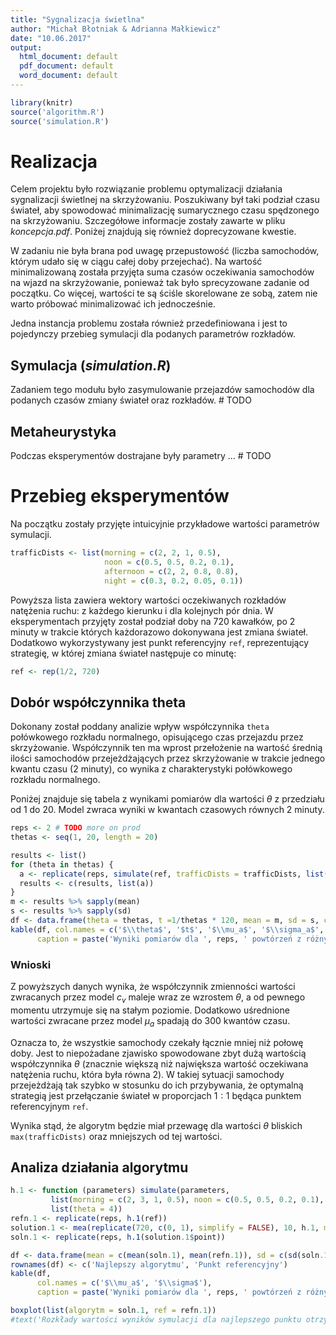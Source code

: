 ```yaml
---
title: "Sygnalizacja świetlna"
author: "Michał Błotniak & Adrianna Małkiewicz"
date: "10.06.2017"
output:
  html_document: default
  pdf_document: default
  word_document: default
---
```


```r
library(knitr)
source('algorithm.R')
source('simulation.R')
```

# Realizacja
Celem  projektu  było  rozwiązanie  problemu  optymalizacji  działania  sygnalizacji  świetlnej na skrzyżowaniu.
Poszukiwany był taki podział czasu świateł, aby spowodować minimalizację sumarycznego czasu spędzonego na skrzyżowaniu.
Szczegółowe informacje zostały zawarte w pliku _koncepcja.pdf_. Poniżej znajdują się również doprecyzowane kwestie.

W zadaniu nie była brana pod uwagę przepustowość (liczba samochodów, którym udało się w ciągu całej doby przejechać).
Na wartość minimalizowaną została przyjęta suma czasów oczekiwania samochodów na wjazd na skrzyżowanie, ponieważ tak
było sprecyzowane zadanie od początku. Co więcej, wartości te są ściśle skorelowane ze sobą, zatem nie warto próbować
minimalizować ich jednocześnie.

Jedna instancja problemu została również przedefiniowana i jest to pojedynczy przebieg symulacji dla podanych parametrów
rozkładów.

## Symulacja (_simulation.R_)
Zadaniem tego modułu było zasymulowanie przejazdów samochodów dla podanych czasów zmiany świateł oraz rozkładów. # TODO

## Metaheurystyka
Podczas eksperymentów dostrajane były parametry ... # TODO

# Przebieg eksperymentów
Na początku zostały przyjęte intuicyjnie przykładowe wartości parametrów symulacji.

```r
trafficDists <- list(morning = c(2, 2, 1, 0.5),
                     noon = c(0.5, 0.5, 0.2, 0.1),
                     afternoon = c(2, 2, 0.8, 0.8),
                     night = c(0.3, 0.2, 0.05, 0.1))
```

Powyższa lista zawiera wektory wartości oczekiwanych rozkładów natężenia ruchu: z każdego kierunku i dla kolejnych pór dnia.
W eksperymentach przyjęty został podział doby na 720 kawałków, po 2 minuty w trakcie których każdorazowo dokonywana jest zmiana świateł.
Dodatkowo wykorzystywany jest punkt referencyjny `ref`, reprezentujący strategię, w której zmiana świateł następuje co minutę:
```r
ref <- rep(1/2, 720)
```

## Dobór współczynnika theta

Dokonany został poddany analizie wpływ współczynnika `theta` połówkowego rozkładu normalnego, opisującego czas przejazdu przez skrzyżowanie. Współczynnik
ten ma wprost przełożenie na wartość średnią ilości samochodów przejeżdżających przez skrzyżowanie w trakcie jednego kwantu czasu (2 minuty), co wynika
z charakterystyki połówkowego rozkładu normalnego.

Poniżej znajduje się tabela z wynikami pomiarów dla wartości $\theta$ z przedziału od 1 do 20. Model zwraca wyniki w kwantach czasowych równych 2 minuty.

```r
reps <- 2 # TODO more on prod
thetas <- seq(1, 20, length = 20)

results <- list()
for (theta in thetas) {
  a <- replicate(reps, simulate(ref, trafficDists = trafficDists, list(theta = theta)))
  results <- c(results, list(a))
}
m <- results %>% sapply(mean)
s <- results %>% sapply(sd)
df <- data.frame(theta = thetas, t =1/thetas * 120, mean = m, sd = s, cv = s/m)
kable(df, col.names = c('$\\theta$', '$t$', '$\\mu_a$', '$\\sigma_a$', '$c_v$'),
      caption = paste('Wyniki pomiarów dla ', reps, ' powtórzeń z różnymi wartościami $\\theta$.'))
```

### Wnioski

Z powyższych danych wynika, że współczynnik zmienności wartości zwracanych przez model $c_v$ maleje wraz ze wzrostem $\theta$,
a od pewnego momentu utrzymuje się na stałym poziomie. Dodatkowo uśrednione wartości zwracane przez model $\mu_a$ spadają do
$300$ kwantów czasu.

Oznacza to, że wszystkie samochody czekały łącznie mniej niż połowę doby. Jest to niepożadane zjawisko
spowodowane zbyt dużą wartością współczynnika $\theta$ (znacznie większą niż największa wartość oczekiwana natężenia ruchu, która była równa 2).
W takiej sytuacji samochody przejeżdżają tak szybko w stosunku do ich przybywania, że optymalną strategią jest przełączanie świateł w proporcjach 
$1:1$ będąca punktem referencyjnym `ref`.

Wynika stąd, że algorytm będzie miał przewagę dla wartości $\theta$ bliskich `max(trafficDists)` oraz mniejszych od tej wartości.

## Analiza działania algorytmu

```r
h.1 <- function (parameters) simulate(parameters,
         list(morning = c(2, 3, 1, 0.5), noon = c(0.5, 0.5, 0.2, 0.1), afternoon = c(4, 5, 2, 1), night = c(0.3, 0.2, 0.05, 0.1)),
         list(theta = 4))
refn.1 <- replicate(reps, h.1(ref))
solution.1 <- mea(replicate(720, c(0, 1), simplify = FALSE), 10, h.1, maxSteps = 100, mutationMean = 0.01)
soln.1 <- replicate(reps, h.1(solution.1$point))

df <- data.frame(mean = c(mean(soln.1), mean(refn.1)), sd = c(sd(soln.1), sd(refn.1)))
rownames(df) <- c('Najlepszy algorytmu', 'Punkt referencyjny')
kable(df,
      col.names = c('$\\mu_a$', '$\\sigma$'),
      caption = paste('Wyniki pomiarów dla ', reps, ' powtórzeń z różnymi wartościami $\\theta$.'))

boxplot(list(algorytm = soln.1, ref = refn.1))
#text('Rozkłady wartości wyników symulacji dla najlepszego punktu otrzymanego przez algorytm i punktu referencyjnego.')
```




